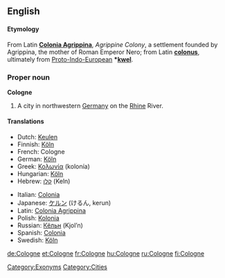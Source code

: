 ==English==
{{wikipedia}}
====Etymology====
From Latin '''[[Colonia Agrippina]]''', ''Agrippine Colony'', a settlement founded by Agrippina, the mother of Roman Emperor Nero; from Latin '''[[colonus]]''', ultimately from [[Proto-Indo-European]] '''*[[kwel]]'''.

===Proper noun===
'''Cologne'''

# A city in northwestern [[Germany]] on the [[Rhine]] River.

====Translations====
{{top}}
*Dutch: [[Keulen]] {{n}}
*Finnish: [[Köln]]
*French: Cologne
*German: [[Köln]] {{n}}
*Greek: [[Κολωνία]] (kolonía) {{f}}
*Hungarian: [[Köln]]
*Hebrew: [[קלן]] (Keln)
{{mid}}
*Italian: [[Colonia]] {{f}}
*Japanese: [[ケルン]] (けるん, kerun)
*Latin: [[Colonia Agrippina]] {{f}}
*Polish: [[Kolonia]] {{f}}
*Russian: [[Кёльн]] (Kjol’n) {{m}}
*Spanish: [[Colonia]] {{f}}
*Swedish: [[Köln]] {{c}}
{{bottom}}

[[Category:Exonyms]]
[[Category:Cities]]

[[de:Cologne]]
[[et:Cologne]]
[[fr:Cologne]]
[[hu:Cologne]]
[[ru:Cologne]]
[[fi:Cologne]]